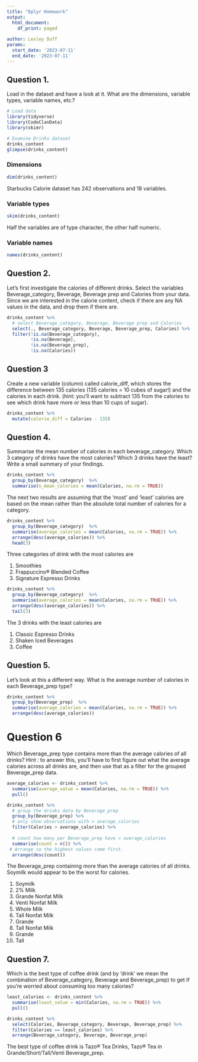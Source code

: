 ```yaml
---
title: "Dplyr Homework"
output:
  html_document:
    df_print: paged
    
author: Lesley Duff
params:
  start_date: '2023-07-11'
  end_date: '2023-07-11'
---
```

<!-- 
# File: homework_week_01_day_02.Rmd
# Week 1, Day 2, Starbucks Calorie dataset
-->

## Question 1.

Load in the dataset and have a look at it. What are the dimensions, variable types, variable names, etc.?

```r
# Load data
library(tidyverse)
library(CodeClanData)
library(skimr)

# Examine Drinks dataset
drinks_content
glimpse(drinks_content)
```
### Dimensions
```r
dim(drinks_content)
```

Starbucks Calorie dataset has 242 observations and 18 variables.

### Variable types
```r
skim(drinks_content)
```
Half the variables are of type character, the other half numeric.

### Variable names
```r
names(drinks_content)
```

## Question 2.

Let’s first investigate the calories of different drinks. Select the variables Beverage_category, Beverage, Beverage prep and Calories from your data. Since we are interested in the calorie content, check if there are any NA values in the data, and drop them if there are.

```r
drinks_content %>% 
  # select Beverage_category, Beverage, Beverage prep and Calories 
  select(., Beverage_category, Beverage, Beverage_prep, Calories) %>% 
  filter(!is.na(Beverage_category), 
         !is.na(Beverage), 
         !is.na(Beverage_prep), 
         !is.na(Calories))
```

## Question 3

Create a new variable (column) called calorie_diff, which stores the difference between 135 calories (135 calories = 10 cubes of sugar!) and the calories in each drink. (hint: you’ll want to subtract 135 from the calories to see which drink have more or less than 10 cups of sugar).

```r
drinks_content %>% 
  mutate(calorie_diff = Calories - 135)
```

## Question 4.

Summarise the mean number of calories in each beverage_category. Which 3 category of drinks have the most calories? Which 3 drinks have the least? Write a small summary of your findings.
```r
drinks_content %>% 
  group_by(Beverage_category)  %>% 
  summarise(n_mean_calories = mean(Calories, na.rm = TRUE)) 
```

The next two results are assuming that the 'most' and 'least' calories 
are based on the mean rather than the absolute total number of calories for a 
category.

```r
drinks_content %>% 
  group_by(Beverage_category)  %>% 
  summarise(average_calories = mean(Calories, na.rm = TRUE)) %>% 
  arrange(desc(average_calories)) %>% 
  head(3)
```

Three categories of drink with the most calories are

1. Smoothies
2. Frappuccino® Blended Coffee
3. Signature Espresso Drinks

```r
drinks_content %>% 
  group_by(Beverage_category)  %>% 
  summarise(average_calories = mean(Calories, na.rm = TRUE)) %>% 
  arrange(desc(average_calories)) %>% 
  tail(3)
```
The 3 drinks with the least calories are

1. Classic Espresso Drinks
2. Shaken Iced Beverages
3. Coffee

## Question 5.

Let’s look at this a different way. What is the average number of calories in each Beverage_prep type?

```r
drinks_content %>% 
  group_by(Beverage_prep)  %>% 
  summarise(average_calories = mean(Calories, na.rm = TRUE)) %>% 
  arrange(desc(average_calories))
```

# Question 6

Which Beverage_prep type contains more than the average calories of all drinks?
Hint
: to answer this, you’ll have to first figure out what the average calories across all drinks are, and then use that as a filter for the grouped Beverage_prep data.
```r
average_calories <- drinks_content %>%
  summarise(average_value = mean(Calories, na.rm = TRUE)) %>% 
  pull()

drinks_content %>% 
  # group the drinks data by Beverage_prep
  group_by(Beverage_prep) %>% 
  # only show observations with > average_calories
  filter(Calories > average_calories) %>%
  
  # count how many per Beverage_prep have > average_calories
  summarise(count = n()) %>% 
 # Arrange so the highest values come first.
  arrange(desc(count))
```

The Beverage_prep containing more than the average calories of all drinks.
Soymilk would appear to be the worst for calories.

1. Soymilk
2. 2% Milk
3. Grande Nonfat Milk
4. Venti Nonfat Milk
5. Whole Milk
6. Tall Nonfat Milk
7. Grande
8. Tall Nonfat Milk
9. Grande
10. Tall

## Question 7.

Which is the best type of coffee drink (and by ‘drink’ we mean the combination of Beverage_category, Beverage and Beverage_prep) to get if you’re worried about consuming too many calories?

```r
least_calories <- drinks_content %>%
  summarise(least_value = min(Calories, na.rm = TRUE)) %>% 
  pull()

drinks_content %>%
  select(Calories, Beverage_category, Beverage, Beverage_prep) %>% 
  filter(Calories == least_calories) %>% 
  arrange(Beverage_category, Beverage, Beverage_prep)
```

The best type of coffee drink is Tazo® Tea Drinks, Tazo® Tea in 
Grande/Short/Tall/Venti Beverage_prep.
